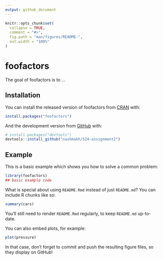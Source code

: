 ```yaml
---
output: github_document
---
```


<!-- README.md is generated from README.Rmd. Please edit that file -->

```r
knitr::opts_chunk$set(
  collapse = TRUE,
  comment = "#>",
  fig.path = "man/figures/README-",
  out.width = "100%"
)
```

# foofactors

<!-- badges: start -->
<!-- badges: end -->

The goal of foofactors is to ...

## Installation

You can install the released version of foofactors from [CRAN](https://CRAN.R-project.org) with:

``` r
install.packages("foofactors")
```

And the development version from [GitHub](https://github.com/) with:

``` r
# install.packages("devtools")
devtools::install_github("nashmakh/524-assignment2")
```
## Example

This is a basic example which shows you how to solve a common problem:

```r
library(foofactors)
## basic example code
```

What is special about using `README.Rmd` instead of just `README.md`? You can include R chunks like so:

```r
summary(cars)
```

You'll still need to render `README.Rmd` regularly, to keep `README.md` up-to-date.

You can also embed plots, for example:

```r
plot(pressure)
```

In that case, don't forget to commit and push the resulting figure files, so they display on GitHub!

